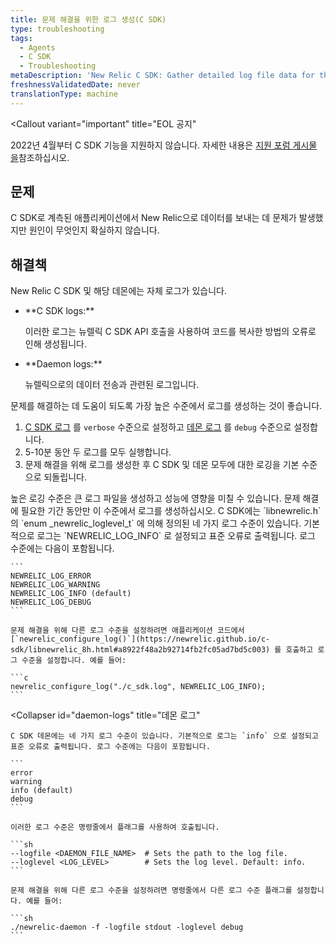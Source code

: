 ```yaml
---
title: 문제 해결을 위한 로그 생성(C SDK)
type: troubleshooting
tags:
  - Agents
  - C SDK
  - Troubleshooting
metaDescription: 'New Relic C SDK: Gather detailed log file data for the SDK and daemon to diagnose problems, then return logs to their default levels.'
freshnessValidatedDate: never
translationType: machine
---
```


<Callout
  variant="important"
  title="EOL 공지"
>
  2022년 4월부터 C SDK 기능을 지원하지 않습니다. 자세한 내용은 [지원 포럼 게시물 을](https://discuss.newrelic.com/t/q1-bulk-eol-announcement-fy23/181744)참조하십시오.
</Callout>

## 문제

C SDK로 계측된 애플리케이션에서 New Relic으로 데이터를 보내는 데 문제가 발생했지만 원인이 무엇인지 확실하지 않습니다.

## 해결책

New Relic C SDK 및 해당 데몬에는 자체 로그가 있습니다.

* <DNT>
    **C SDK logs:**
  </DNT>

  이러한 로그는 뉴렐릭 C SDK API 호출을 사용하여 코드를 복사한 방법의 오류로 인해 생성됩니다.

* <DNT>
    **Daemon logs:**
  </DNT>

  뉴렐릭으로의 데이터 전송과 관련된 로그입니다.

문제를 해결하는 데 도움이 되도록 가장 높은 수준에서 로그를 생성하는 것이 좋습니다.

1. [C SDK 로그](#c-sdk-logs) 를 `verbose` 수준으로 설정하고 [데몬 로그](#daemon-logs) 를 `debug` 수준으로 설정합니다.
2. 5-10분 동안 두 로그를 모두 실행합니다.
3. 문제 해결을 위해 로그를 생성한 후 C SDK 및 데몬 모두에 대한 로깅을 기본 수준으로 되돌립니다.

<Callout variant="caution">
  높은 로깅 수준은 큰 로그 파일을 생성하고 성능에 영향을 미칠 수 있습니다. 문제 해결에 필요한 기간 동안만 이 수준에서 로그를 생성하십시오.
</Callout>

<CollapserGroup>
  <Collapser
    id="c-sdk-logs"
    title="C SDK 로그"
  >
    C SDK에는 `libnewrelic.h` 의 `enum _newrelic_loglevel_t` 에 의해 정의된 네 가지 로그 수준이 있습니다. 기본적으로 로그는 `NEWRELIC_LOG_INFO` 로 설정되고 표준 오류로 출력됩니다. 로그 수준에는 다음이 포함됩니다.

    ```
    NEWRELIC_LOG_ERROR
    NEWRELIC_LOG_WARNING
    NEWRELIC_LOG_INFO (default)
    NEWRELIC_LOG_DEBUG
    ```

    문제 해결을 위해 다른 로그 수준을 설정하려면 애플리케이션 코드에서 [`newrelic_configure_log()`](https://newrelic.github.io/c-sdk/libnewrelic_8h.html#a8922f48a2b92714fb2fc05ad7bd5c003) 를 호출하고 로그 수준을 설정합니다. 예를 들어:

    ```c
    newrelic_configure_log("./c_sdk.log", NEWRELIC_LOG_INFO);
    ```
  </Collapser>

  <Collapser
    id="daemon-logs"
    title="데몬 로그"
  >
    C SDK 데몬에는 네 가지 로그 수준이 있습니다. 기본적으로 로그는 `info` 으로 설정되고 표준 오류로 출력됩니다. 로그 수준에는 다음이 포함됩니다.

    ```
    error
    warning
    info (default)
    debug
    ```

    이러한 로그 수준은 명령줄에서 플래그를 사용하여 호출됩니다.

    ```sh
    --logfile <DAEMON_FILE_NAME>  # Sets the path to the log file.
    --loglevel <LOG_LEVEL>        # Sets the log level. Default: info.
    ```

    문제 해결을 위해 다른 로그 수준을 설정하려면 명령줄에서 다른 로그 수준 플래그를 설정합니다. 예를 들어:

    ```sh
    ./newrelic-daemon -f -logfile stdout -loglevel debug
    ```
  </Collapser>
</CollapserGroup>
